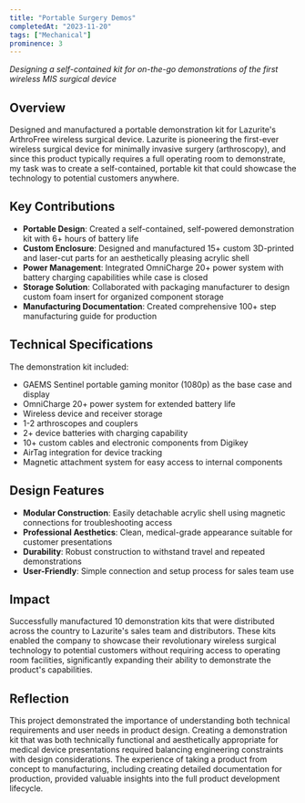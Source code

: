 ```yaml
---
title: "Portable Surgery Demos"
completedAt: "2023-11-20"
tags: ["Mechanical"]
prominence: 3
---
```


_Designing a self-contained kit for on-the-go demonstrations of the first wireless MIS surgical device_

## Overview

Designed and manufactured a portable demonstration kit for Lazurite's ArthroFree wireless surgical device. Lazurite is pioneering the first-ever wireless surgical device for minimally invasive surgery (arthroscopy), and since this product typically requires a full operating room to demonstrate, my task was to create a self-contained, portable kit that could showcase the technology to potential customers anywhere.

## Key Contributions

- **Portable Design**: Created a self-contained, self-powered demonstration kit with 6+ hours of battery life
- **Custom Enclosure**: Designed and manufactured 15+ custom 3D-printed and laser-cut parts for an aesthetically pleasing acrylic shell
- **Power Management**: Integrated OmniCharge 20+ power system with battery charging capabilities while case is closed
- **Storage Solution**: Collaborated with packaging manufacturer to design custom foam insert for organized component storage
- **Manufacturing Documentation**: Created comprehensive 100+ step manufacturing guide for production

## Technical Specifications

The demonstration kit included:

- GAEMS Sentinel portable gaming monitor (1080p) as the base case and display
- OmniCharge 20+ power system for extended battery life
- Wireless device and receiver storage
- 1-2 arthroscopes and couplers
- 2+ device batteries with charging capability
- 10+ custom cables and electronic components from Digikey
- AirTag integration for device tracking
- Magnetic attachment system for easy access to internal components

## Design Features

- **Modular Construction**: Easily detachable acrylic shell using magnetic connections for troubleshooting access
- **Professional Aesthetics**: Clean, medical-grade appearance suitable for customer presentations
- **Durability**: Robust construction to withstand travel and repeated demonstrations
- **User-Friendly**: Simple connection and setup process for sales team use

## Impact

Successfully manufactured 10 demonstration kits that were distributed across the country to Lazurite's sales team and distributors. These kits enabled the company to showcase their revolutionary wireless surgical technology to potential customers without requiring access to operating room facilities, significantly expanding their ability to demonstrate the product's capabilities.

## Reflection

This project demonstrated the importance of understanding both technical requirements and user needs in product design. Creating a demonstration kit that was both technically functional and aesthetically appropriate for medical device presentations required balancing engineering constraints with design considerations. The experience of taking a product from concept to manufacturing, including creating detailed documentation for production, provided valuable insights into the full product development lifecycle.

